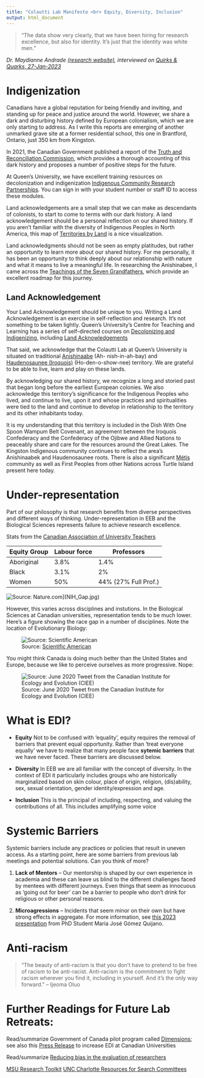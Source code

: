 ```yaml
---
title: "Colautti Lab Manifesto <br> Equity, Diversity, Inclusion"
output: html_document
---
```


> "The data show very clearly, that we have been hiring for research excellence, but also for identity. It's just that the identity was white men."

*Dr. Maydianne Andrade [(research website)](https://www.utsc.utoronto.ca/labs/andrade/), interviewed on [Quirks & Quarks, 27-Jan-2023](https://www.cbc.ca/radio/quirks/dec-12-spotting-steve-superbolts-and-megaflashes-hyperventilating-sober-and-more-1.5835976/maydianne-andrade-on-black-widow-spiders-and-fighting-for-racial-equity-in-science-1.5835987#:~:text=Andrade%2C%20an%20ecologist%20with%20the%20University%20of%20Toronto,extremism%2C%20in%20a%20funny%20kind%20of%20spidery%20way.)*

# Indigenization 

Canadians have a global reputation for being friendly and inviting, and standing up for peace and justice around the world. However, we share a dark and disturbing history defined by European colonialism, which we are only starting to address. As I write this reports are emerging of another unmarked grave site at a former residential school, this one in Brantford, Ontario, just 350 km from Kingston. 

In 2021, the Canadian Government published a report of the [Truth and Reconciliation Commission](https://rcaanc-cirnac.gc.ca/eng/1450124405592/1529106060525), which provides a thorough accounting of this dark history and proposes a number of positive steps for the future. 

At Queen's University, we have excellent training resources on decolonization and indigenization [Indigenous Community Research Partnerships](https://www.queensu.ca/equity/public/icrp0/). You can sign in with your student number or staff ID to access these modules.

Land acknowledgements are a small step that we can make as descendants of colonists, to start to come to terms with our dark history. A land acknowledgement should be a personal reflection on our shared history. If you aren't familiar with the diversity of Indigenous Peoples in North America, this map of [Territories by Land](https://www.whose.land/en) is a nice visualization.

Land acknowledgments should not be seen as empty platitudes, but rather an opportunity to learn more about our shared history. For me personally, it has been an opportunity to think deeply about our relationship with nature and what it means to live a meaningful life. In researching the Anishinabee, I came across the [Teachings of the Seven Grandfathers](https://nhbp-nsn.gov/seven-grandfather-teachings/), which provide an excellent roadmap for this journey.

## Land Acknowledgement

Your Land Acknowledgement should be unique to you. Writing a Land Acknowledgement is an exercise in self-reflection and research. It's not something to be taken lightly. Queen's University's Centre for Teaching and Learning has a series of self-directed courses on [Decolonizing and Indigenizing](https://www.queensu.ca/ctl/resources/decolonizing-and-indigenizing), including [Land Acknowledgements](https://www.queensu.ca/ctl/resources/decolonizing-and-indigenizing/land-acknowledgements)

That said, we acknowledge that the Colautti Lab at Queen's University is situated on traditional [Anishinaabe](https://www.thecanadianencyclopedia.ca/en/article/anishinaabe) (Ah- nish-in-ah-bay) and [Haudenosaunee (Iroquois)](https://www.thecanadianencyclopedia.ca/en/article/iroquois) (Ho-den-o-show-nee) territory. We are grateful to be able to live, learn and play on these lands.

By acknowledging our shared history, we recognize a long and storied past that began long before the earliest European colonies. We also acknowledge this territory’s significance for the Indigenous Peoples who lived, and continue to live, upon it and whose practices and spiritualities were tied to the land and continue to develop in relationship to the territory and its other inhabitants today.

It is my understanding that this territory is included in the Dish With One Spoon Wampum Belt Covenant, an agreement between the Iroquois Confederacy and the Confederacy of the Ojibwe and Allied Nations to peaceably share and care for the resources around the Great Lakes. The Kingston Indigenous community continues to reflect the area’s Anishinaabek and Haudenosaunee roots. There is also a significant [Métis](https://www.thecanadianencyclopedia.ca/en/article/metis) community as well as First Peoples from other Nations across Turtle Island present here today.

# Under-representation

Part of our philosophy is that research benefits from diverse perspectives and different ways of thinking. Under-representation in EEB and the Biological Sciences represents failure to achieve research excellence.

Stats from the [Canadian Association of University Teachers](https://www.caut.ca/sites/default/files/caut_equity_report_2018-04final.pdf)

|Equity Group | Labour force | Professors|
|--------------|---------------|-----------------------|
| Aboriginal | 3.8% | 1.4% |
| Black | 3.1% | 2% |
| Women | 50% | 44% (27% Full Prof.)

![Source: Nature.com](https://www.nature.com/news/racial-bias-continues-to-haunt-nih-grants-1.18807)](NIH_Gap.jpg)


However, this varies across disciplines and instutions. In the Biological Sciences at Canadian universities, representation tends to be much lower. Here's a figure showing the race gap in a number of disciplines. Note the location of Evolutionary Biology:

![Source: [Scientific American](https://blogs.scientificamerican.com/sa-visual/this-is-what-the-race-gap-in-academia-looks-like/)](SA_RaceGap.png)

You might think Canada is doing much better than the United States and Europe, because we like to perceive ourselves as more progressive. Nope:

![Source: June 2020 Tweet from the Canadian Institute for Ecology and Evolution (CIEE)](CIEE_Representation.png)


# What is EDI?

+ **Equity** Not to be confused with 'equality', equity requires the removal of barriers that prevent equal opportunity. Rather than 'treat everyone equally' we have to realize that many people face **sytemic barriers** that we have never faced. These barriers are discussed below.

+ **Diversity** In EEB we are all familiar with the concept of diversity. In the context of EDI it particularly includes groups who are historically marginalized based on skin colour, place of origin, religion, (dis)ability, sex, sexual orientation, gender identity/expression and age.

+ **Inclusion** This is the principal of including, respecting, and valuing the contributions of all. This includes amplifying some voice


# Systemic Barriers

Systemic barriers include any practices or policies that result in uneven access. As a starting point, here are some barriers from previous lab meetings and potential solutions. Can you think of more?

1. **Lack of Mentors** -- Our mentorship is shaped by our own experience in academia and these can leave us blind to the different challenges faced by mentees with different journeys. Even things that seem as innocuous as 'going out for beer' can be a barrier to people who don't drink for religious or other personal reasons. 

2. **Microagressions** -- Incidents that seem minor on their own but have strong effects in aggregate. For more information, see [this 2023 presentation](./Files/Microaggression_workshop_2023_MJGQ.pdf) from PhD Student María José Gómez Quijano.  


# Anti-racism

> "The beauty of anti-racism is that you don’t have to pretend to be free of racism to be anti-racist. Anti-racism is the commitment to fight racism wherever you find it, including in yourself. And it’s the only way forward." -- Ijeoma Oluo








# Further Readings for Future Lab Retreats: 

Read/summarize Government of Canada pilot program called [Dimensions](http://www.nserc-crsng.gc.ca/NSERC-CRSNG/EDI-EDI/Dimensions_Dimensions_eng.asp); see also this [Press Release](http://www.nserc-crsng.gc.ca/Media-Media/NewsRelease-CommuniqueDePresse_eng.asp?ID=1062) to increase EDI at Canadian Universities

Read/summarize [Reducing bias in the evaluation of researchers](https://elifesciences.org/inside-elife/1fd1018c/research-assessment-reducing-bias-in-the-evaluation-of-researchers)

[MSU Research Toolkit](http://www.montana.edu/nsfadvance/documents/MSU_searchtoolkit_v5.0web.pdf)
[UNC Charlotte Resources for Search Committees](https://advance.uncc.edu/programming/programs/faculty-recruitment/resources-search-committees-including-evaluation-rubrics)

